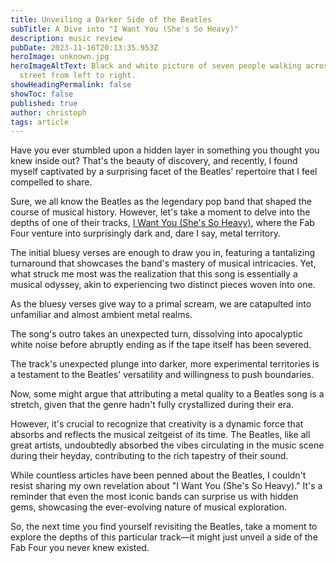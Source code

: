 ```yaml
---
title: Unveiling a Darker Side of the Beatles
subTitle: A Dive into "I Want You (She's So Heavy)"
description: music review
pubDate: 2023-11-16T20:13:35.953Z
heroImage: unknown.jpg
heroImageAltText: Black and white picture of seven people walking across a
  street from left to right.
showHeadingPermalink: false
showToc: false
published: true
author: christoph
tags: article
---
```

Have you ever stumbled upon a hidden layer in something you thought you knew inside out? That's the beauty of discovery, and recently, I found myself captivated by a surprising facet of the Beatles' repertoire that I feel compelled to share.

Sure, we all know the Beatles as the legendary pop band that shaped the course of musical history. However, let's take a moment to delve into the depths of one of their tracks, [I Want You (She's So Heavy)](https://songwhip.com/the-beatles/i-want-you-shes-so-heavy-2019-mix), where the Fab Four venture into surprisingly dark and, dare I say, metal territory.

The initial bluesy verses are enough to draw you in, featuring a tantalizing turnaround that showcases the band's mastery of musical intricacies. Yet, what struck me most was the realization that this song is essentially a musical odyssey, akin to experiencing two distinct pieces woven into one.

As the bluesy verses give way to a primal scream, we are catapulted into unfamiliar and almost ambient metal realms.

The song's outro takes an unexpected turn, dissolving into apocalyptic white noise before abruptly ending as if the tape itself has been severed.

The track's unexpected plunge into darker, more experimental territories is a testament to the Beatles' versatility and willingness to push boundaries.

Now, some might argue that attributing a metal quality to a Beatles song is a stretch, given that the genre hadn't fully crystallized during their era.

However, it's crucial to recognize that creativity is a dynamic force that absorbs and reflects the musical zeitgeist of its time. The Beatles, like all great artists, undoubtedly absorbed the vibes circulating in the music scene during their heyday, contributing to the rich tapestry of their sound.

While countless articles have been penned about the Beatles, I couldn't resist sharing my own revelation about "I Want You (She's So Heavy)." It's a reminder that even the most iconic bands can surprise us with hidden gems, showcasing the ever-evolving nature of musical exploration.

So, the next time you find yourself revisiting the Beatles, take a moment to explore the depths of this particular track—it might just unveil a side of the Fab Four you never knew existed.